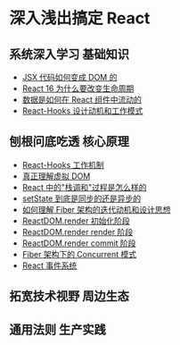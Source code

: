 
# 深入浅出搞定 React

## 系统深入学习 基础知识

- [JSX 代码如何变成 DOM 的](../other/React_JSX代码如何变成DOM.md)
- [React 16 为什么要改变生命周期](../other/React_16为什么要改变生命周期.md)
- [数据是如何在 React 组件中流动的](../other/React_数据流动.md)
- [React-Hooks 设计动机和工作模式](../other/React_Hooks设计动机和工作模式.md)

## 刨根问底吃透 核心原理

- [React-Hooks 工作机制](../other/React_Hooks工作机制.md)
- [真正理解虚拟 DOM](../other/React_真正理解虚拟DOM.md)
- [React 中的"栈调和"过程是怎么样的](../other/React_栈调和过程.md)
- [setState 到底是同步的还是异步的](../other/React_setState.md)
- [如何理解 Fiber 架构的迭代动机和设计思想](../other/React_Fiber架构的迭代动机和设计思想.md)
- [ReactDOM.render 初始化阶段](../other/React_ReactDOM_render_initial.md)
- [ReactDOM.render render 阶段](../other/React_ReactDOM_render_render.md)
- [ReactDOM.render commit 阶段](../other/React_ReactDOM_render_commit.md)
- [Fiber 架构下的 Concurrent 模式](../other/React_Fiber架构下的Concurrent模式.md)
- [React 事件系统](../other/React_事件系统.md)

## 拓宽技术视野 周边生态

## 通用法则 生产实践
